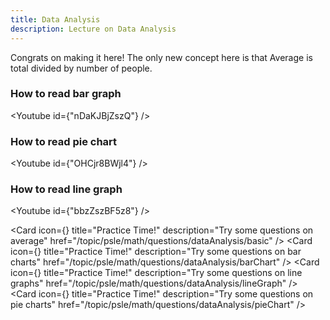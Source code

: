 ```yaml
---
title: Data Analysis
description: Lecture on Data Analysis
---
```




Congrats on making it here! The only new concept here is that Average is total divided by number of people.

### How to read bar graph

<Youtube id={"nDaKJBjZszQ"} />

### How to read pie chart

<Youtube id={"OHCjr8BWjl4"} />

### How to read line graph

<Youtube id={"bbzZszBF5z8"} />

<Cards>

<Card
  icon={<FileQuestion />}
  title="Practice Time!"
  description="Try some questions on average"
  href="/topic/psle/math/questions/dataAnalysis/basic"
/>
<Card
  icon={<FileQuestion />}
  title="Practice Time!"
  description="Try some questions on bar charts"
  href="/topic/psle/math/questions/dataAnalysis/barChart"
/>
<Card
  icon={<FileQuestion />}
  title="Practice Time!"
  description="Try some questions on line graphs"
  href="/topic/psle/math/questions/dataAnalysis/lineGraph"
/>
<Card
  icon={<FileQuestion />}
  title="Practice Time!"
  description="Try some questions on pie charts"
  href="/topic/psle/math/questions/dataAnalysis/pieChart"
/>
</Cards>
